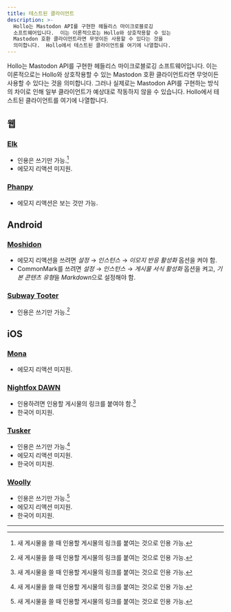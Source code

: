 ```yaml
---
title: 테스트된 클라이언트
description: >-
  Hollo는 Mastodon API를 구현한 헤들리스 마이크로블로깅
  소프트웨어입니다.  이는 이론적으로는 Hollo와 상호작용할 수 있는
  Mastodon 호환 클라이언트라면 무엇이든 사용할 수 있다는 것을
  의미합니다.  Hollo에서 테스트된 클라이언트를 여기에 나열합니다.
---
```



Hollo는 Mastodon API를 구현한 헤들리스 마이크로블로깅
소프트웨어입니다.  이는 이론적으로는 Hollo와 상호작용할 수 있는
Mastodon 호환 클라이언트라면 무엇이든 사용할 수 있다는 것을
의미합니다.  그러나 실제로는 Mastodon API를 구현하는 방식의 차이로
인해 일부 클라이언트가 예상대로 작동하지 않을 수 있습니다.
Hollo에서 테스트된 클라이언트를 여기에 나열합니다.


웹
---

### [Elk](https://elk.zone/)
 
 -  인용은 쓰기만 가능.[^1]
 -  에모지 리액션 미지원.

[^1]: 새 게시물을 쓸 때 인용할 게시물의 링크를 붙여는 것으로 인용 가능.

### [Phanpy](https://phanpy.social/) <Badge text="추천" />

 -  에모지 리액션은 보는 것만 가능.


Android
-------

### [Moshidon](https://lucasggamerm.github.io/moshidon/) <Badge text="추천" />
 
 -  에모지 리액션을 쓰려면 *설정* → *인스턴스* → *이모지 반응 활성화*
    옵션을 켜야 함.
 -  CommonMark를 쓰려면 *설정* → *인스턴스* → *게시물 서식 활성화*
    옵션을 켜고, *기본 콘텐츠 유형*을 *Markdown*으로 설정해야 함.

### [Subway Tooter](https://play.google.com/store/apps/details?id=jp.juggler.subwaytooter)

 -  인용은 쓰기만 가능.[^1]


iOS
---

### [Mona](https://getmona.app/)

 -  에모지 리액션 미지원.

### [Nightfox DAWN](https://noppe.dev/dawn) <Badge text="추천" />

 -  인용하려면 인용할 게시물의 링크를 붙여야 함.[^1]
 -  한국어 미지원.

### [Tusker](https://vaccor.space/tusker/)

 -  인용은 쓰기만 가능.[^1]
 -  에모지 리액션 미지원.
 -  한국어 미지원.

### [Woolly](https://apps.apple.com/app/woolly-for-mastodon/id6444360628)

 -  인용은 쓰기만 가능.[^1]
 -  에모지 리액션 미지원.
 -  한국어 미지원.

----
